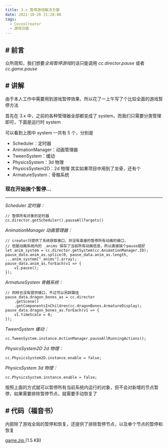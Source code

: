 ```yaml
---
title: 3.x 暂停游戏解决方案
date: 2021-10-26 21:28:00
tags:
  - CocosCreator
  - 游戏功能
---
```


## # 前言

众所周知，我们想要*全局暂停游戏*的话只能调用 _cc.director.pause_ 或者 _cc.game.pause_

## # 讲解

由于本人工作中需要用到游戏暂停效果，所以花了一上午写了个比较全面的游戏暂停方法

首先在 3.x 中，之前的各种管理器全部都变成了 system，而我们只需要分类管理即可，下面是运行时 system

<AutoSizeImage src="https://forum.cocos.org/uploads/default/original/3X/d/3/d3cae608b188721226563cc4173f018e05d5ba52.png =677x499" />

可以看到上图中 system 一共有 5 个，分别是

- Scheduler：定时器
- AnimationManager：动画管理器
- TweenSystem：缓动
- PhysicsSystem：3d 物理
- PhysicsSystem2D：2d 物理
  其实如果项目中用到了龙骨，还有个
- ArmatureSystem：骨骼系统

### 现在开始挨个暂停…

---

_Scheduler 定时器：_

```auto
// 暂停所有对象的定时器
cc.director.getScheduler().pauseAllTargets()
```

_AnimationManager 动画管理器：_

```auto
// creator只提供了系统获取接口，并没有直接的暂停所有动画的接口，
// 但是动画系统内的 _anims 保存了当前所有动画信息，所以直接挨个pause就好
let anim_system = cc.director.getSystem(cc.AnimationManager.ID);
pause_data.anim_as.splice(0, pause_data.anim_as.length, ...anim_system["_anims"].array);
pause_data.anim_as.forEach(v1 => {
    v1.pause();
});
```

_ArmatureSystem 骨骼系统：_

```auto
// 同样也没有提供接口，不过可以另辟蹊径
pause_data.dragon_bones_as = cc.director
	.getScene()
	.getComponentsInChildren(cc.dragonBones.ArmatureDisplay);
pause_data.dragon_bones_as.forEach(v1 => {
	v1.timeScale = 0;
});
```

_TweenSystem 缓动：_

```auto
cc.TweenSystem.instance.ActionManager.pauseAllRunningActions();
```

_PhysicsSystem2D 2d 物理：_

```auto
cc.PhysicsSystem2D.instance.enable = false;
```

_PhysicsSystem 3d 物理：_

```auto
cc.PhysicsSystem.instance.enable = false;
```

按照上面的方式就可以暂停所有当前系统内运行的对象，但不会对新增的节点暂停，如果需要排除暂停节点，就需要手动恢复了

## # 代码（福音书）

内部除了游戏全局的暂停和恢复，还提供了排除暂停节点，以及单个节点的暂停和恢复

<a class="attachment" href="/uploads/short-url/5UZSqkBXUApXjAsrYWMkj2izo9e.zip">
  game.zip
</a>
(1.5 KB)
